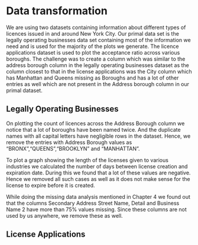 # Data transformation

We are using two datasets containing information about different types of licences issued in and around New York City. Our primal data set is the legally operating businesses data set containing most of the information we need and is used for the majority of the plots we generate. The licence applications dataset is used to plot the acceptance ratio across various boroughs. The challenge was to create a column which was similar to the address borough column in the legally operating businesses dataset as the column closest to that in the license applications was the City column which has Manhattan and Queens missing as Boroughs and has a lot of other entries as well which are not present in the Address borough column in our primal dataset. 

## Legally Operating Businesses

On plotting the count of licences across the Address Borough column we notice that a lot of boroughs have been named twice. And the duplicate names with all capital letters have negligible rows in the dataset. Hence, we remove the entries with Address Borough values as "BRONX","QUEENS","BROOKLYN" and "MANHATTAN". 

To plot a graph showing the length of the licenses given to various industries we calculated the number of days between license creation and expiration date. During this we found that a lot of these values are negative. Hence we removed all such cases as well as it does not make sense for the license to expire before it is created. 

While doing the missing data analysis mentioned in Chapter 4 we found out that the columns Secondary Address Street Name, Detail and Business Name 2 have more than 75% values missing. Since these columns are not used by us anywhere, we remove these as well.

## License Applications